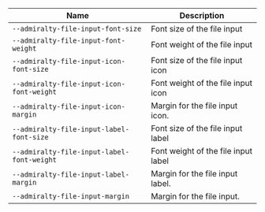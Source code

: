 
| Name | Description |
| --- | --- |
| `--admiralty-file-input-font-size` | Font size of the file input |
| `--admiralty-file-input-font-weight` | Font weight of the file input |
| `--admiralty-file-input-icon-font-size` | Font size of the file input icon |
| `--admiralty-file-input-icon-font-weight` | Font weight of the file input icon |
| `--admiralty-file-input-icon-margin` | Margin for the file input icon. |
| `--admiralty-file-input-label-font-size` | Font size of the file input label |
| `--admiralty-file-input-label-font-weight` | Font weight of the file input label |
| `--admiralty-file-input-label-margin` | Margin for the file input label. |
| `--admiralty-file-input-margin` | Margin for the file input. |

